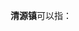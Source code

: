 '''清源镇'''可以指：
{{PRC admin/disambig|14/01/21/100/000|61/04/29/100/000|62/06/02/102/000|62/11/23/100/000}}
{{disambig|cat=三字中国镇名消歧义}}